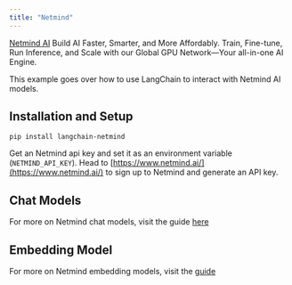 ```yaml
---
title: "Netmind"
---
```


[Netmind AI](https://www.netmind.ai/) Build AI Faster, Smarter, and More Affordably. Train, Fine-tune, Run Inference, and Scale with our Global GPU Network—Your all-in-one AI Engine.

This example goes over how to use LangChain to interact with Netmind AI models.

## Installation and Setup

```
pip install langchain-netmind
```

Get an Netmind api key and set it as an environment variable (`NETMIND_API_KEY`). Head to [https://www.netmind.ai/](https://www.netmind.ai/) to sign up to Netmind and generate an API key.

## Chat Models

For more on Netmind chat models, visit the guide [here](/oss/integrations/chat/netmind)

## Embedding Model

For more on Netmind embedding models, visit the [guide](/oss/integrations/text_embedding/netmind)
